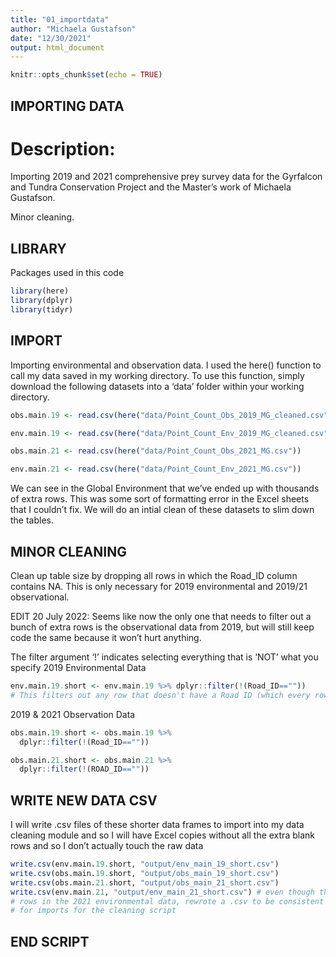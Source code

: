 ---
title: "01_importdata"
author: "Michaela Gustafson"
date: "12/30/2021"
output: html_document
---

```{r setup, include=FALSE}
knitr::opts_chunk$set(echo = TRUE)
```

## IMPORTING DATA ####

# Description: 
Importing 2019 and 2021 comprehensive prey survey data for the Gyrfalcon and Tundra Conservation Project and the Master's work of Michaela Gustafson.

Minor cleaning. 

## LIBRARY

Packages used in this code
```{r library}
library(here)
library(dplyr)
library(tidyr)
```

## IMPORT

Importing environmental and observation data. I used the here() function to call my data saved in my working directory. To use this function, simply download the following datasets into a 'data' folder within your working directory.

```{r import}
obs.main.19 <- read.csv(here("data/Point_Count_Obs_2019_MG_cleaned.csv"))

env.main.19 <- read.csv(here("data/Point_Count_Env_2019_MG_cleaned.csv"))

obs.main.21 <- read.csv(here("data/Point_Count_Obs_2021_MG.csv"))

env.main.21 <- read.csv(here("data/Point_Count_Env_2021_MG.csv"))
```

We can see in the Global Environment that we've ended up with thousands of extra rows.
This was some sort of formatting error in the Excel sheets that I couldn't fix.
We will do an intial clean of these datasets to slim down the tables.


## MINOR CLEANING
Clean up table size by dropping all rows in which the Road_ID column contains NA.
This is only necessary for 2019 environmental and 2019/21 observational.

EDIT 20 July 2022: Seems like now the only one that needs to filter out a bunch of extra rows is the observational data from 2019, but will still keep code the same because it won't hurt anything.

The filter argument '!' indicates selecting everything that is 'NOT' what you specify
2019 Environmental Data
```{r 2019envclean}
env.main.19.short <- env.main.19 %>% dplyr::filter(!(Road_ID==""))
# This filters out any row that doesn't have a Road ID (which every row we need should have one)
```

2019 & 2021 Observation Data
```{r 1921obsclean}
obs.main.19.short <- obs.main.19 %>% 
  dplyr::filter(!(Road_ID==""))

obs.main.21.short <- obs.main.21 %>%
  dplyr::filter(!(ROAD_ID==""))

```


## WRITE NEW DATA CSV

I will write .csv files of these shorter data frames to import into my data cleaning module
and so I will have Excel copies without all the extra blank rows and so I don't actually touch the raw data

```{r writecsv}
write.csv(env.main.19.short, "output/env_main_19_short.csv")
write.csv(obs.main.19.short, "output/obs_main_19_short.csv")
write.csv(obs.main.21.short, "output/obs_main_21_short.csv")
write.csv(env.main.21, "output/env_main_21_short.csv") # even though there were no excess
# rows in the 2021 environmental data, rewrote a .csv to be consistent with names 
# for imports for the cleaning script

```


## END SCRIPT





































